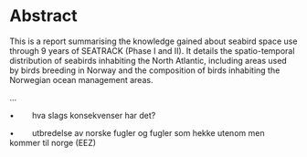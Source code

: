 # Abstract {.unnumbered}

This is a report summarising the knowledge gained about seabird space use through 9 years of SEATRACK (Phase I and II). It details the spatio-temporal distribution of seabirds inhabiting the North Atlantic, including areas used by birds breeding in Norway and the composition of birds inhabiting the Norwegian ocean management areas.

…


•        hva slags konsekvenser har det?

•        utbredelse av norske fugler og fugler som hekke utenom men kommer til norge (EEZ)
